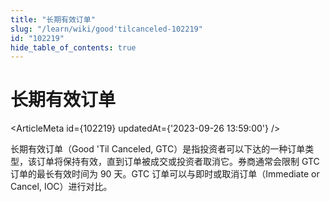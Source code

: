 ```yaml
---
title: "长期有效订单"
slug: "/learn/wiki/good'tilcanceled-102219"
id: "102219"
hide_table_of_contents: true
---
```



# 长期有效订单

<ArticleMeta id={102219} updatedAt={'2023-09-26 13:59:00'} />
<div className='border-solid border-b border-t-0 my-4 border-[var(--ifm-color-gray-300)]' />

长期有效订单（Good 'Til Canceled, GTC）是指投资者可以下达的一种订单类型，该订单将保持有效，直到订单被成交或投资者取消它。券商通常会限制 GTC 订单的最长有效时间为 90 天。GTC 订单可以与即时或取消订单（Immediate or Cancel, IOC）进行对比。
